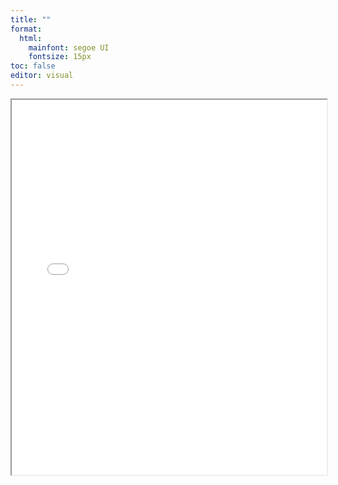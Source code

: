 ```yaml
---
title: ""
format: 
  html:
    mainfont: segoe UI
    fontsize: 15px
toc: false  
editor: visual  
---
```


<iframe src="App_UserGuide.pdf" width="100%" height="600px">

</iframe>
